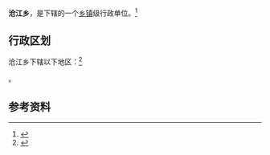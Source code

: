 {{中国乡级行政区|52/23/01/201/000}}

'''沧江乡'''，是{{PRC admin/fullname|52/23/01/201/000|3}}下辖的一个[[乡镇|乡镇]]级行政单位。<ref>{{PRC admin/ref sgc|{{PRC admin/parent|52/23/01/201/000}}}}</ref>

== 行政区划 ==

沧江乡下辖以下地区：<ref>{{PRC admin/ref sgc|52/23/01/201/000}}</ref>

{{PRC admin/children|52/23/01/201/000}}。

== 参考资料 ==

{{reflist}}

{{行政区划小作品}}
{{PRC admin/navcat|52/23/01/201/000}}